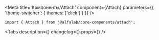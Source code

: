 


<Meta
    title='Компоненты/Attach'
    component={Attach}
    parameters={{ 'theme-switcher': { themes: ['click'] } }}
/>

<!-- Canvas -->

<Story name='Attach'>
    <Attach
        size={select('size', ['xs', 's', 'm', 'l'], 's')}
        buttonContent={text('buttonContent', undefined)}
        disabled={boolean('disabled', false)}
        maxFilenameLength={number('maxFilenameLength', undefined)}
        multiple={boolean('multiple', false)}
        noFileText={text('noFileText', undefined)}
        progressBarPercent={number('progressBarPercent', undefined)}
    />
</Story>

<!-- Docs -->

<ComponentHeader
    name='Attach'
    version={version}
    package='@alfalab/core-components/attach'
    stage={2}
/>

```tsx
import { Attach } from '@alfalab/core-components/attach';
```

<Tabs
    description={<Description />}
    changelog={<Changelog />}
    props={<Props of={Attach} />}
/>
